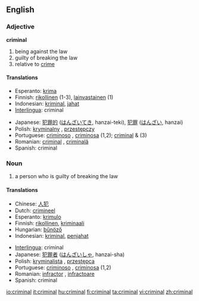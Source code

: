 ==English==

===Adjective===
'''criminal''' {{notcomp}}

# being against the law
# guilty of breaking the law
# relative to [[crime]]

====Translations====
{{top}}
*Esperanto: [[krima]]
*Finnish: [[rikollinen]] (1-3), [[lainvastainen]] (1)
*Indonesian: [[kriminal]], [[jahat]]
*[[Interlingua]]: criminal
{{mid}}
*Japanese: [[犯罪的]] ([[はんざいてき]], hanzai-teki), [[犯罪]] ([[はんざい]], hanzai)
*Polish: [[kryminalny]] {{m}}, [[przestępczy]] {{m}}
*Portuguese: [[criminoso]] {{m}}, [[criminosa]] {{f}} (1,2); [[criminal]] {{m}} & {{f}} (3)
*Romanian: [[criminal]] {{m}}, [[criminală]] {{f}}
*Spanish: criminal
{{bottom}}

===Noun===
{{en-noun}}

# a person who is guilty of breaking the law

====Translations====
{{top}}
*Chinese: [[人犯]]
*Dutch: [[crimineel]]
*Esperanto: [[krimulo]]
*Finnish: [[rikollinen]], [[kriminaali]]
*Hungarian: [[bűnöző]]
*Indonesian: [[kriminal]], [[jahat|penjahat]]
{{mid}}
*[[Interlingua]]: criminal
*Japanese: [[犯罪者]] ([[はんざいしゃ]], hanzai-sha)
*Polish: [[kryminalista]] {{m}}, [[przestępca]] {{m}}
*Portuguese: [[criminoso]] {{m}}, [[criminosa]] {{f}} (1,2)
*Romanian: [[infractor]] {{m}}, [[infractoare]] {{f}} 
*Spanish: criminal
{{bottom}}

[[io:criminal]]
[[it:criminal]]
[[hu:criminal]]
[[fi:criminal]]
[[ta:criminal]]
[[vi:criminal]]
[[zh:criminal]]